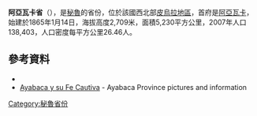 '''阿亞瓦卡省'''（{{lang-es|Provincia de Ayabaca}}），是[[秘魯|秘魯]]的省份，位於該國西北部[[皮烏拉地區|皮烏拉地區]]，首府是[[阿亞瓦卡|阿亞瓦卡]]，始建於1865年1月14日，海拔高度2,709米，面積5,230平方公里，2007年人口138,403，人口密度每平方公里26.46人。

==參考資料==
*{{official|http://www.muniayabaca.gob.pe}}
*[https://web.archive.org/web/20070927062937/http://www.regionpiura.gob.pe/detapiura.php?pagina=ayabaca.php Ayabaca y su Fe Cautiva] - Ayabaca Province pictures and information {{es icon}}

{{coord|4.637|S|79.724|W|type:adm2nd_source:itwiki|display=title}}

{{Peru-geo-stub}}
{{秘魯省份|state=collapsed}}
[[Category:秘魯省份|Category:秘魯省份]]